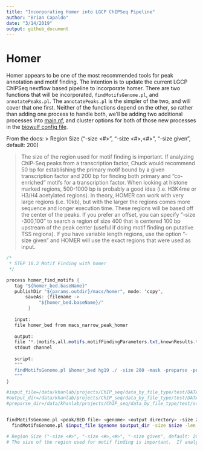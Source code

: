 ```yaml
---
title: "Incorporating Homer into LGCP ChIPSeq Pipeline"
author: "Brian Capaldo"
date: "3/14/2019"
output: github_document
---
```


# Homer

Homer appears to be one of the most recommended tools for peak annotation and motif finding. The intention is to update the current LGCP ChIPSeq nextflow based pipeline to incorporate homer. There are two functions that will be incorporated, `findMotifsGenome.pl`, and `annotatePeaks.pl`. The `annotatePeaks.pl` is the simpler of the two, and will cover that one first. Neither of the functions depend on the other, so rather than adding one process to handle both, we'll be adding two additional processes into [main.nf](../chipseq/main.nf), and cluster options for both of those new processes in the [biowulf config file](../chipseq/conf/biowulf-modules.config).  

From the docs:
> Region Size ("-size <#>", "-size <#>,<#>", "-size given", default: 200)

> The size of the region used for motif finding is important.  If analyzing ChIP-Seq peaks from a transcription factor, Chuck would recommend 50 bp for establishing the primary motif bound by a given transcription factor and 200 bp for finding both primary and "co-enriched" motifs for a transcription factor.  When looking at histone marked regions, 500-1000 bp is probably a good idea (i.e. H3K4me or H3/H4 acetylated regions).  In theory, HOMER can work with very large regions (i.e. 10kb), but with the larger the regions comes more sequence and longer execution time.  These regions will be based off the center of the peaks.  If you prefer an offset, you can specify "-size -300,100" to search a region of size 400 that is centered 100 bp upstream of the peak center (useful if doing motif finding on putative TSS regions).  If you have variable length regions, use the option "-size given" and HOMER will use the exact regions that were used as input.


```java
/*
 * STEP 10.2 Motif Finding with homer
 */

process homer_find_motifs {
   tag "${homer_bed.baseName}"
   publishDir "${params.outdir}/macs/homer", mode: 'copy',
       saveAs: {filename ->
            "${homer_bed.baseName}/" 
        }
 
   input:
   file homer_bed from macs_narrow_peak_homer
   
   output:
   file '*.{motifs,all.motifs,motifFindingParameters.txt,knownResults.txt,seq.autonorm.tsv,html}' into homer_motifs_results
   stdout channel
 
   script:
   """
   findMotifsGenome.pl $homer_bed hg19 ./ -size 200 -mask -preparse -preparsedDir ./ -p 4
   """
}
```

```bash

#input_file=/data/khanlab/projects/ChIP_seq/data_by_file_type/test/DATA/Sample_RH4_H3K27ac_001_C_H5TLGBGXX/ROSE_out_narrow_1000/trimmed_AllEnhancers.sorted.table.txt_fpkm3.regular.bed
#output_dir=/data/khanlab/projects/ChIP_seq/data_by_file_type/test/DATA/Sample_RH4_H3K27ac_001_C_H5TLGBGXX/ROSE_out_narrow_1000/motif_regular
#preparse_dir=/data/khanlab/projects/ChIP_seq/data_by_file_type/test/scripts/preparse


findMotifsGenome.pl <peak/BED file> <genome> <output directory> -size 200 -mask -p <# threads> -preparse
  findMotifsGenome.pl $input_file $genome $output_dir -size $size -len $len -preparsedDir $preparsedDir -p $p

# Region Size ("-size <#>", "-size <#>,<#>", "-size given", default: 200)
# The size of the region used for motif finding is important.  If analyzing ChIP-Seq peaks from a transcription factor, Chuck would recommend 50 bp for establishing the primary motif bound by a given transcription factor and 200 bp for finding both primary and "co-enriched" motifs for a transcription factor.  When looking at histone marked regions, 500-1000 bp is probably a good idea (i.e. H3K4me or H3/H4 acetylated regions).  In theory, HOMER can work with very large regions (i.e. 10kb), but with the larger the regions comes more sequence and longer execution time.  These regions will be based off the center of the peaks.  If you prefer an offset, you can specify "-size -300,100" to search a region of size 400 that is centered 100 bp upstream of the peak center (useful if doing motif finding on putative TSS regions).  If you have variable length regions, use the option "-size given" and HOMER will use the exact regions that were used as input.

```

